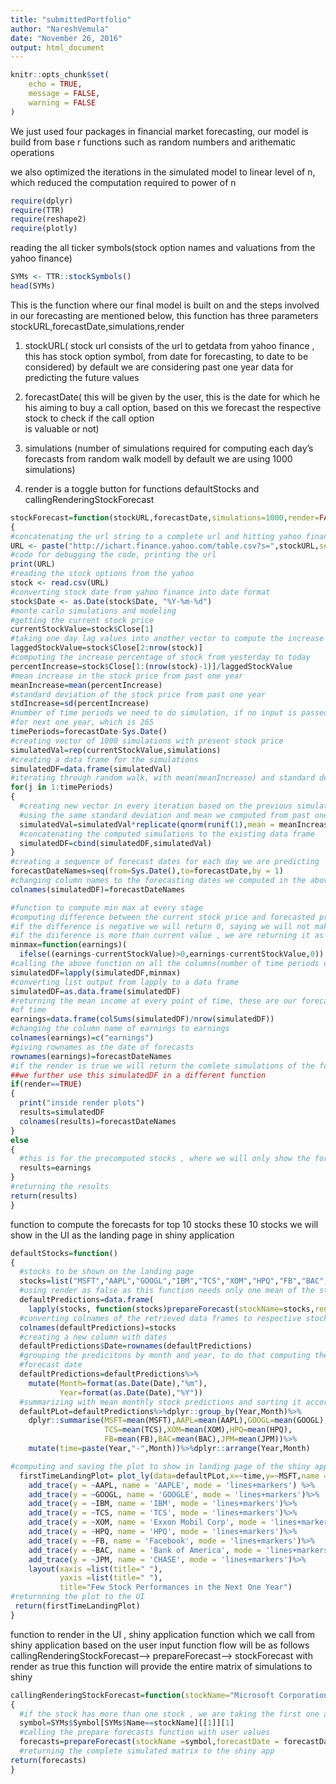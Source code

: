 ---
title: "submittedPortfolio"
author: "NareshVemula"
date: "November 26, 2016"
output: html_document
---

```{r setup, include=FALSE}
knitr::opts_chunk$set(
	echo = TRUE,
	message = FALSE,
	warning = FALSE
)
```

We just used four packages in financial market forecasting, our model is build from base r functions such as random numbers and arithematic operations 

we also optimized the iterations in the simulated model to linear level of n, which reduced the computation required to power of n

```{r}
require(dplyr)
require(TTR)
require(reshape2)
require(plotly)
```

reading the all ticker symbols(stock option names and valuations from the yahoo finance)
```{r, message=FALSE, warning=FALSE}
SYMs <- TTR::stockSymbols()
head(SYMs)
```

This is the function where our final model is built on and the steps involved in our forecasting 
are mentioned below, this function has three parameters stockURL,forecastDate,simulations,render

1. stockURL( stock url consists of the url to getdata from yahoo finance , this has stock option 
symbol, from date for forecasting, to date to be considered)
by default we are considering past one year data for predicting the future values

2. forecastDate( this will be given by the user, this is the date for which he his aiming to 
buy a call option, based on this we forecast the respective stock to check if the call option  
is valuable or not)

3.  simulations (number of simulations required for computing each day's forecasts from random walk modell
by default we are using 1000 simulations)

4.  render is a toggle button for functions defaultStocks and callingRenderingStockForecast

```{r}
stockForecast=function(stockURL,forecastDate,simulations=1000,render=FALSE)
{
#concatenating the url string to a complete url and hitting yahoo finance to get the data
URL <- paste("http://ichart.finance.yahoo.com/table.csv?s=",stockURL,sep ='')
#code for debugging the code, printing the url
print(URL)
#reading the stock options from the yahoo 
stock <- read.csv(URL)
#converting stock date from yahoo finance into date format
stock$Date <- as.Date(stock$Date, "%Y-%m-%d")
#monte carlo simulations and modeling
#getting the current stock price
currentStockValue=stock$Close[1]
#taking one day lag values into another vector to compute the increase percentage of stock 
laggedStockValue=stock$Close[2:nrow(stock)]
#computing the increase percentage of stock from yesterday to today
percentIncrease=stock$Close[1:(nrow(stock)-1)]/laggedStockValue
#mean increase in the stock price from past one year
meanIncrease=mean(percentIncrease)
#standard deviation of the stock price from past one year
stdIncrease=sd(percentIncrease)
#number of time periods we need to do simulation, if no input is passed time periods will be 
#for next one year, which is 265
timePeriods=forecastDate-Sys.Date()
#creating vector of 1000 simulations with present stock price
simulatedVal=rep(currentStockValue,simulations)
#creating a data frame for the simulations
simulatedDF=data.frame(simulatedVal)
#iterating through random walk, with mean(meanIncrease) and standard deviation (stdIncrease)
for(j in 1:timePeriods)
{
  #creating new vector in every iteration based on the previous simulated values
  #using the same standard deviation and mean we computed from past one year data
  simulatedVal=simulatedVal*replicate(qnorm(runif(1),mean = meanIncrease,sd = stdIncrease),n =simulations)
  #concatenating the computed simulations to the existing data frame
  simulatedDF=cbind(simulatedDF,simulatedVal)
}
#creating a sequence of forecast dates for each day we are predicting
forecastDateNames=seq(from=Sys.Date(),to=forecastDate,by = 1)
#changing column names to the forecasting dates we computed in the above step
colnames(simulatedDF)=forecastDateNames

#function to compute min max at every stage 
#computing difference between the current stock price and forecasted price for every simulation
#if the difference is negative we will return 0, saying we will not make any profit from call option
#if the diiference is more than current value , we are returning it as the increase
minmax=function(earnings)(
  ifelse((earnings-currentStockValue)>0,earnings-currentStockValue,0))
#calling the above function on all the columns(number of time periods using lapply)
simulatedDF=lapply(simulatedDF,minmax)
#converting list output from lapply to a data frame
simulatedDF=as.data.frame(simulatedDF)
#returning the mean income at every point of time, these are our forecasts for the stocks at each point 
#of time
earnings=data.frame(colSums(simulatedDF)/nrow(simulatedDF))
#changing the column name of earnings to earnings
colnames(earnings)=c("earnings")
#giving rownames as the date of forecasts
rownames(earnings)=forecastDateNames
#if the render is true we will return the comlete simulations of the forecasts which is simulatedDF,
##we further use this simulatedDF in a different function
if(render==TRUE)
{
  print("inside render plots")
  results=simulatedDF
  colnames(results)=forecastDateNames
}
else
{
  #this is for the precomputed stocks , where we will only show the forecasts of the mean values
  results=earnings
}
#returning the results
return(results)
}
```
function to compute the forecasts for top 10 stocks
these 10 stocks we will show in the UI as the landing page in shiny application
```{r}
defaultStocks=function()
{
  #stocks to be shown on the landing page
  stocks=list("MSFT","AAPL","GOOGL","IBM","TCS","XOM","HPQ","FB","BAC","JPM")
  #using render as false as this function needs only one mean of the stock predictions
  defaultPredictions=data.frame(
    lapply(stocks, function(stocks)prepareForecast(stockName=stocks,render =FALSE )))
  #converting colnames of the retrieved data frames to respective stock names
  colnames(defaultPredictions)=stocks
  #creating a new column with dates
  defaultPredictions$Date=rownames(defaultPredictions)
  #grouping the predicitons by month and year, to do that computing the month and year from the
  #forecast date
  defaultPredictions=defaultPredictions%>%
    mutate(Month=format(as.Date(Date),"%m"),
           Year=format(as.Date(Date),"%Y"))
  #summarizing with mean monthly stock predictions and sorting it accordingly
  defaultPLot=defaultPredictions%>%dplyr::group_by(Year,Month)%>%
    dplyr::summarise(MSFT=mean(MSFT),AAPL=mean(AAPL),GOOGL=mean(GOOGL),IBM=mean( IBM),
                     TCS=mean(TCS),XOM=mean(XOM),HPQ=mean(HPQ),
                     FB=mean(FB),BAC=mean(BAC),JPM=mean(JPM))%>%
    mutate(time=paste(Year,"-",Month))%>%dplyr::arrange(Year,Month)

#computing and saving the plot to show in landing page of the shiny application
  firstTimeLandingPlot= plot_ly(data=defaultPLot,x=~time,y=~MSFT,name = 'MICROSOFT', type = 'scatter', mode = 'lines')%>%
    add_trace(y = ~AAPL, name = 'AAPLE', mode = 'lines+markers') %>%
    add_trace(y = ~GOOGL, name = 'GOOGLE', mode = 'lines+markers')%>%
    add_trace(y = ~IBM, name = 'IBM', mode = 'lines+markers')%>%
    add_trace(y = ~TCS, name = 'TCS', mode = 'lines+markers')%>%
    add_trace(y = ~XOM, name = 'Exxon Mobil Corp', mode = 'lines+markers')%>%
    add_trace(y = ~HPQ, name = 'HPQ', mode = 'lines+markers')%>%
    add_trace(y = ~FB, name = 'Facebook', mode = 'lines+markers')%>%
    add_trace(y = ~BAC, name = 'Bank of America', mode = 'lines+markers')%>%
    add_trace(y = ~JPM, name = 'CHASE', mode = 'lines+markers')%>%
    layout(xaxis =list(title=" "),
           yaxis =list(title=" "),
           title="Few Stock Performances in the Next One Year")
#returnning the plot to the UI
 return(firstTimeLandingPlot)
}
```

function to render in the UI , shiny application
function which we call from shiny application based on the user input
function flow will be as follows callingRenderingStockForecast--> prepareForecast--> stockForecast
with render as true this function will provide the entire matrix of simulations to shiny
```{r}
callingRenderingStockForecast=function(stockName="Microsoft Corporation",forecastDate="11/26/2017",render=TRUE)
{
  #if the stock has more than one stock , we are taking the first one alone
  symbol=SYMs$Symbol[SYMs$Name==stockName][[1]][1]
  #calling the prepare forecasts function with user values
  forecasts=prepareForecast(stockName =symbol,forecastDate = forecastDate,render = render)
  #returning the complete simulated matrix to the shiny app
return(forecasts)
}
```
